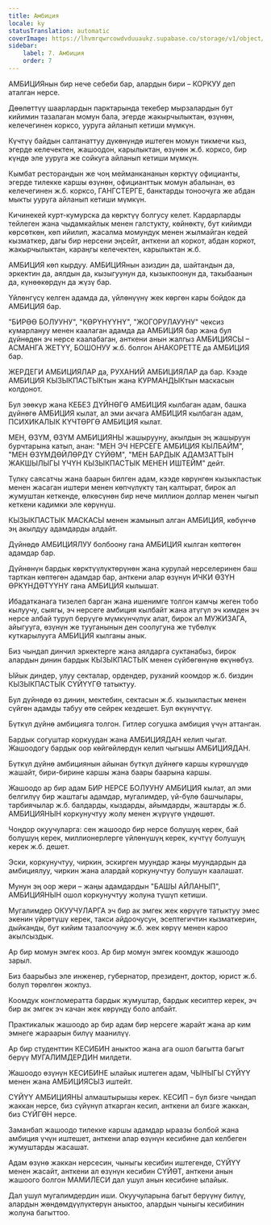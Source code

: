 ```yaml
---
title: Амбиция
locale: ky
statusTranslation: automatic
coverImage: https://lhvmrqwrcowdvduuaukz.supabase.co/storage/v1/object/public/strapi-uploads/small_cover-educacion-fundamental.webp-2d51a7828a2b1309555be27f7e2a61a0.webp
sidebar:
    label: 7. Амбиция
    order: 7
---
```

АМБИЦИЯнын бир нече себеби бар, алардын бири – КОРКУУ деп аталган нерсе.

Дөөлөттүү шаарлардын парктарында текебер мырзалардын бут кийимин тазалаган момун бала, эгерде жакырчылыктан, өзүнөн, келечегинен корксо, ууруга айланып кетиши мүмкүн.

Күчтүү байдын салтанаттуу дүкөнүндө иштеген момун тикмечи кыз, эгерде келечектен, жашоодон, карылыктан, өзүнөн ж.б. корксо, бир күндө эле ууруга же сойкуга айланып кетиши мүмкүн.

Кымбат ресторандын же чоң мейманкананын көрктүү официанты, эгерде тилекке каршы өзүнөн, официанттык момун абалынан, өз келечегинен ж.б. корксо, ГАНГСТЕРГЕ, банктарды тоноочуга же абдан мыкты ууруга айланып кетиши мүмкүн.

Кичинекей курт-кумурска да көрктүү болгусу келет. Кардарларды тейлеген жана чыдамкайлык менен галстукту, көйнөктү, бут кийимди көрсөткөн, көп ийилип, жасалма момундук менен жылмайган кедей кызматкер, дагы бир нерсени эңсейт, анткени ал коркот, абдан коркот, жакырчылыктан, караңгы келечектен, карылыктан ж.б.

АМБИЦИЯ көп кырдуу. АМБИЦИЯнын азиздин да, шайтандын да, эркектин да, аялдын да, кызыгуунун да, кызыкпоонун да, такыбаанын да, күнөөкөрдүн да жүзү бар.

Үйлөнгүсү келген адамда да, үйлөнүүнү жек көргөн кары бойдок да АМБИЦИЯ бар.

"БИРӨӨ БОЛУУНУ", "КӨРҮНҮҮНҮ", "ЖОГОРУЛАУУНУ" чексиз кумарлануу менен каалаган адамда да АМБИЦИЯ бар жана бул дүйнөдөн эч нерсе каалабаган, анткени анын жалгыз АМБИЦИЯСЫ – АСМАНГА ЖЕТҮҮ, БОШОНУУ ж.б. болгон АНАКОРЕТТЕ да АМБИЦИЯ бар.

ЖЕРДЕГИ АМБИЦИЯЛАР да, РУХАНИЙ АМБИЦИЯЛАР да бар. Кээде АМБИЦИЯ КЫЗЫКПАСТЫКтын жана КУРМАНДЫКтын маскасын колдонот.

Бул зөөкүр жана КЕБЕЗ ДҮЙНӨГӨ АМБИЦИЯ кылбаган адам, башка дүйнөгө АМБИЦИЯ кылат, ал эми акчага АМБИЦИЯ кылбаган адам, ПСИХИКАЛЫК КҮЧТӨРГӨ АМБИЦИЯ кылат.

МЕН, ӨЗҮМ, ӨЗҮМ АМБИЦИЯНЫ жашырууну, акылдын эң жашыруун бурчтарына катып, анан: "МЕН ЭЧ НЕРСЕГЕ АМБИЦИЯ КЫЛБАЙМ", "МЕН ӨЗҮМДӨЙЛӨРДҮ СҮЙӨМ", "МЕН БАРДЫК АДАМЗАТТЫН ЖАКШЫЛЫГЫ ҮЧҮН КЫЗЫКПАСТЫК МЕНЕН ИШТЕЙМ" дейт.

Түлкү саясатчы жана баарын билген адам, кээде көрүнгөн кызыкпастык менен жасаган иштери менен көпчүлүктү таң калтырат, бирок ал жумуштан кеткенде, өлкөсүнөн бир нече миллион доллар менен чыгып кеткени кадимки эле көрүнүш.

КЫЗЫКПАСТЫК МАСКАСЫ менен жамынып алган АМБИЦИЯ, көбүнчө эң акылдуу адамдарды алдайт.

Дүйнөдө АМБИЦИЯЛУУ болбоону гана АМБИЦИЯ кылган көптөгөн адамдар бар.

Дүйнөнүн бардык көрктүүлүктөрүнөн жана курулай нерселеринен баш тарткан көптөгөн адамдар бар, анткени алар өзүнүн ИЧКИ ӨЗҮН ӨРКҮНДӨТҮҮНҮ гана АМБИЦИЯ кылышат.

Ибадатканага тизелеп барган жана ишенимге толгон камчы жеген тобо кылуучу, сыягы, эч нерсеге амбиция кылбайт жана атүгүл эч кимден эч нерсе албай туруп берүүгө мүмкүнчүлүк алат, бирок ал МУЖИЗАГА, айыгууга, өзүнүн же тууганынын ден соолугуна же түбөлүк куткарылууга АМБИЦИЯ кылганы анык.

Биз чындап динчил эркектерге жана аялдарга суктанабыз, бирок алардын динин бардык КЫЗЫКПАСТЫК менен сүйбөгөнүнө өкүнөбүз.

Ыйык диндер, улуу секталар, ордендер, руханий коомдор ж.б. биздин КЫЗЫКПАСТЫК СҮЙҮҮГӨ татыктуу.

Бул дүйнөдө өз динин, мектебин, сектасын ж.б. кызыкпастык менен сүйгөн адамды табуу өтө сейрек кездешет. Бул өкүнүчтүү.

Бүткүл дүйнө амбицияга толгон. Гитлер согушка амбиция үчүн аттанган.

Бардык согуштар коркуудан жана АМБИЦИЯДАН келип чыгат. Жашоодогу бардык оор көйгөйлөрдүн келип чыгышы АМБИЦИЯДАН.

Бүткүл дүйнө амбициянын айынан бүткүл дүйнөгө каршы күрөшүүдө жашайт, бири-бирине каршы жана баары баарына каршы.

Жашоодо ар бир адам БИР НЕРСЕ БОЛУУНУ АМБИЦИЯ кылат, ал эми белгилүү бир жаштагы адамдар, мугалимдер, үй-бүлө башчылары, тарбиячылар ж.б. балдарды, кыздарды, айымдарды, жаштарды ж.б. АМБИЦИЯНЫН коркунучтуу жолу менен жүрүүгө үндөшөт.

Чоңдор окуучуларга: сен жашоодо бир нерсе болушуң керек, бай болушуң керек, миллионерлерге үйлөнүшүң керек, күчтүү болушуң керек ж.б. дешет.

Эски, коркунучтуу, чиркин, эскирген муундар жаңы муундардын да амбициялуу, чиркин жана алардай коркунучтуу болушун каалашат.

Мунун эң оор жери – жаңы адамдардын "БАШЫ АЙЛАНЫП", АМБИЦИЯНЫН ошол коркунучтуу жолуна түшүп кетиши.

Мугалимдер ОКУУЧУЛАРГА эч бир ак эмгек жек көрүүгө татыктуу эмес экенин үйрөтүшү керек, такси айдоочусун, эсептегичтин кызматкерин, дыйканды, бут кийим тазалоочуну ж.б. жек көрүү менен кароо акылсыздык.

Ар бир момун эмгек кооз. Ар бир момун эмгек коомдук жашоодо зарыл.

Биз баарыбыз эле инженер, губернатор, президент, доктор, юрист ж.б. болуп төрөлгөн жокпуз.

Коомдук конгломератта бардык жумуштар, бардык кесиптер керек, эч бир ак эмгек эч качан жек көрүндү боло албайт.

Практикалык жашоодо ар бир адам бир нерсеге жарайт жана ар ким эмнеге жараарын билүү маанилүү.

Ар бир студенттин КЕСИБИН аныктоо жана ага ошол багытта багыт берүү МУГАЛИМДЕРДИН милдети.

Жашоодо өзүнүн КЕСИБИНЕ ылайык иштеген адам, ЧЫНЫГЫ СҮЙҮҮ менен жана АМБИЦИЯСЫЗ иштейт.

СҮЙҮҮ АМБИЦИЯНЫ алмаштырышы керек. КЕСИП – бул бизге чындап жаккан нерсе, биз сүйүнүп аткарган кесип, анткени ал бизге жаккан, биз СҮЙГӨН нерсе.

Заманбап жашоодо тилекке каршы адамдар ыраазы болбой жана амбиция үчүн иштешет, анткени алар өзүнүн кесибине дал келбеген жумуштарды жасашат.

Адам өзүнө жаккан нерсесин, чыныгы кесибин иштегенде, СҮЙҮҮ менен жасайт, анткени ал өзүнүн кесибин СҮЙӨТ, анткени анын жашоого болгон МАМИЛЕСИ дал ушул анын кесибине ылайык.

Дал ушул мугалимдердин иши. Окуучуларына багыт берүүнү билүү, алардын жөндөмдүүлүктөрүн аныктоо, алардын чыныгы кесибинин жолуна багыттоо.

